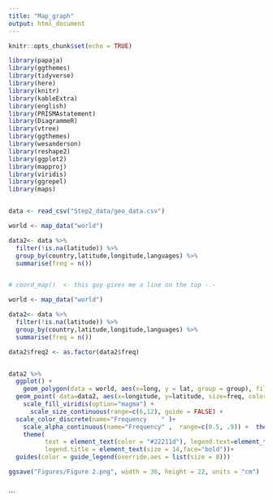 ```yaml
---
title: "Map_graph"
output: html_document
---
```


```r
knitr::opts_chunk$set(echo = TRUE)
```



```r
library(papaja)
library(ggthemes)
library(tidyverse)
library(here)
library(knitr)
library(kableExtra)
library(english)
library(PRISMAstatement)
library(DiagrammeR)
library(vtree)
library(ggthemes)
library(wesanderson)
library(reshape2)  
library(ggplot2)
library(mapproj)
library(viridis)
library(ggrepel)
library(maps)


data <- read_csv("Step2_data/geo_data.csv")
```

```r

world <- map_data("world")

data2<- data %>%
  filter(!is.na(latitude)) %>%
  group_by(country,latitude,longitude,languages) %>%
  summarise(freq = n())


# coord_map()  <- this guy gives me a line on the top -.-

world <- map_data("world")

data2<- data %>%
  filter(!is.na(latitude)) %>%
  group_by(country,latitude,longitude,languages) %>%
  summarise(freq = n())

data2$freq2 <- as.factor(data2$freq)


data2 %>%
  ggplot() +
    geom_polygon(data = world, aes(x=long, y = lat, group = group), fill="grey", alpha=0.3) +
  geom_point( data=data2, aes(x=longitude, y=latitude, size=freq, color=freq2), shape=20, stroke=FALSE) +
    scale_fill_viridis(option="magma") +
      scale_size_continuous(range=c(6,12), guide = FALSE) +
  scale_color_discrete(name="Frequency    " )+
    scale_alpha_continuous(name="Frequency" ,  range=c(0.5, .9)) +  theme_void() + geom_text_repel( data=data2, aes(x=longitude, y=latitude, label=languages), size=5) +
    theme(
          text = element_text(color = "#22211d"), legend.text=element_text(size=15),
          legend.title = element_text(size = 14,face="bold"))+
  guides(color = guide_legend(override.aes = list(size = 8))) 

ggsave("Figures/Figure 2.png", width = 36, height = 22, units = "cm")



```



```


